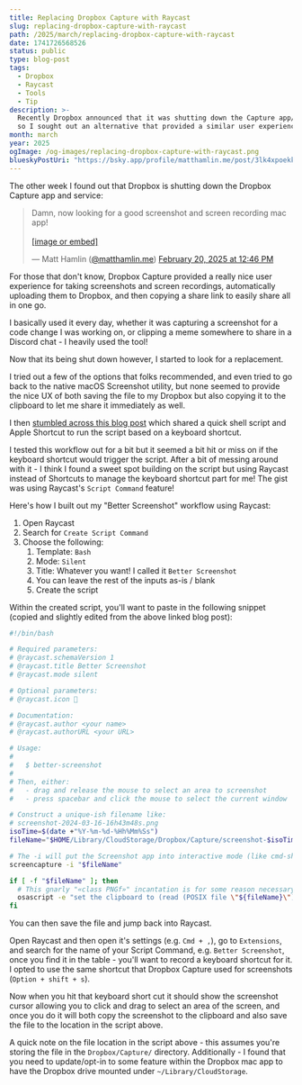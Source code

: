 ```yaml
---
title: Replacing Dropbox Capture with Raycast
slug: replacing-dropbox-capture-with-raycast
path: /2025/march/replacing-dropbox-capture-with-raycast
date: 1741726568526
status: public
type: blog-post
tags:
  - Dropbox
  - Raycast
  - Tools
  - Tip
description: >-
  Recently Dropbox announced that it was shutting down the Capture app/service,
  so I sought out an alternative that provided a similar user experience!
month: march
year: 2025
ogImage: /og-images/replacing-dropbox-capture-with-raycast.png
blueskyPostUri: "https://bsky.app/profile/matthamlin.me/post/3lk4xpoekkk2w"
---
```



The other week I found out that Dropbox is shutting down the Dropbox Capture app and service:

<BlueskyPost src="https://bsky.app/profile/matthamlin.me/post/3limttz2gac2f">
  <blockquote className="bluesky-embed" data-bluesky-uri="at://did:plc:j73k5g4hr6qpkgwoalm3cfkh/app.bsky.feed.post/3limttz2gac2f" data-bluesky-cid="bafyreiaejxhximir35ldixx7nsbj73xy2zs77zorekotmwp5ifkwefl5va" data-bluesky-embed-color-mode="system"><p lang="en">Damn, now looking for a good screenshot and screen recording mac app!<br /><br /><a href="https://bsky.app/profile/did:plc:j73k5g4hr6qpkgwoalm3cfkh/post/3limttz2gac2f?ref_src=embed">[image or embed]</a></p>&mdash; Matt Hamlin (<a href="https://bsky.app/profile/did:plc:j73k5g4hr6qpkgwoalm3cfkh?ref_src=embed">@matthamlin.me</a>) <a href="https://bsky.app/profile/did:plc:j73k5g4hr6qpkgwoalm3cfkh/post/3limttz2gac2f?ref_src=embed">February 20, 2025 at 12:46 PM</a></blockquote>
</BlueskyPost>

For those that don't know, Dropbox Capture provided a really nice user experience for taking screenshots and screen recordings, automatically uploading them to Dropbox, and then copying a share link to easily share all in one go.

I basically used it every day, whether it was capturing a screenshot for a code change I was working on, or clipping a meme somewhere to share in a Discord chat - I heavily used the tool!

Now that its being shut down however, I started to look for a replacement.

I tried out a few of the options that folks recommended, and even tried to go back to the native macOS Screenshot utility, but none seemed to provide the nice UX of both saving the file to my Dropbox but also copying it to the clipboard to let me share it immediately as well.

I then [stumbled across this blog post](https://justin.searls.co/posts/simultaneously-save-and-copy-screenshots-on-the-mac/) which shared a quick shell script and Apple Shortcut to run the script based on a keyboard shortcut.

I tested this workflow out for a bit but it seemed a bit hit or miss on if the keyboard shortcut would trigger the script. After a bit of messing around with it - I think I found a sweet spot building on the script but using Raycast instead of Shortcuts to manage the keyboard shortcut part for me! The gist was using Raycast's `Script Command` feature!

Here's how I built out my "Better Screenshot" workflow using Raycast:

1. Open Raycast
2. Search for `Create Script Command`
3. Choose the following:
	1. Template: `Bash`
	2. Mode: `Silent`
	3. Title: Whatever you want! I called it `Better Screenshot`
	4. You can leave the rest of the inputs as-is / blank
	5. Create the script

Within the created script, you'll want to paste in the following snippet (copied and slightly edited from the above linked blog post):

```sh
#!/bin/bash

# Required parameters:
# @raycast.schemaVersion 1
# @raycast.title Better Screenshot
# @raycast.mode silent

# Optional parameters:
# @raycast.icon 🤖

# Documentation:
# @raycast.author <your name>
# @raycast.authorURL <your URL>

# Usage:
#
#   $ better-screenshot
#
# Then, either:
#   - drag and release the mouse to select an area to screenshot
#   - press spacebar and click the mouse to select the current window

# Construct a unique-ish filename like:
# screenshot-2024-03-16-16h43m48s.png
isoTime=$(date +"%Y-%m-%d-%Hh%Mm%Ss")
fileName="$HOME/Library/CloudStorage/Dropbox/Capture/screenshot-$isoTime.png"

# The -i will put the Screenshot app into interactive mode (like cmd-shift-4)
screencapture -i "$fileName"

if [ -f "$fileName" ]; then
  # This gnarly "«class PNGf»" incantation is for some reason necessary to copy the file
  osascript -e "set the clipboard to (read (POSIX file \"${fileName}\") as «class PNGf»)"
fi
```

You can then save the file and jump back into Raycast.

Open Raycast and then open it's settings (e.g. `Cmd + ,`), go to `Extensions`, and search for the name of your Script Command, e.g. `Better Screenshot`, once you find it in the table - you'll want to record a keyboard shortcut for it. I opted to use the same shortcut that Dropbox Capture used for screenshots (`Option + shift + s`).

Now when you hit that keyboard short cut it should show the screenshot cursor allowing you to click and drag to select an area of the screen, and once you do it will both copy the screenshot to the clipboard and also save the file to the location in the script above.

<Callout>

A quick note on the file location in the script above - this assumes you're storing the file in the `Dropbox/Capture/` directory. Additionally - I found that you need to update/opt-in to some feature within the Dropbox mac app to have the Dropbox drive mounted under `~/Library/CloudStorage`.

</Callout>
